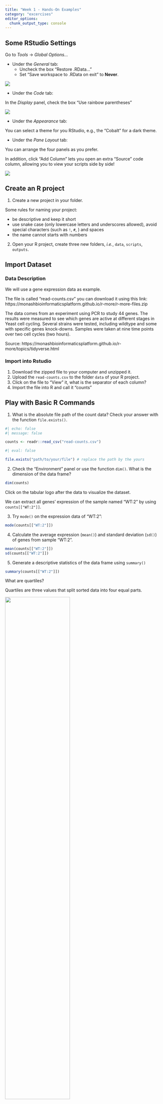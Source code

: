```yaml
---
title: "Week 1 - Hands-On Examples"
category: "excercises"
editor_options: 
  chunk_output_type: console
---
```


## Some RStudio Settings

Go to *Tools* -> *Global Options...*

- Under the *General* tab:
  - Uncheck the box "Restore .RData..."
  - Set "Save workspace to .RData on exit" to **Never**.
  
![](images/rstudio_setting1.png)

- Under the *Code* tab:

In the *Display* panel, check the box "Use rainbow parentheses"

![](images/rstudio_setting2.png)

- Under the *Appearance* tab:

You can select a theme for you RStudio, e.g., the "Cobalt" for a dark theme.


- Under the *Pane Layout* tab:

You can arrange the four panels as you prefer.

In addition, click "Add Column" lets you open an extra "Source" code column, allowing you to view your scripts side by side!

![](images/rstudio_setting3.png)


## Create an R project

1. Create a new project in your folder.

Some rules for naming your project:  

- be descriptive and keep it short
- use snake case (only lowercase letters and underscores allowed), avoid special characters (such as `!`, `#`, ) and spaces
- the name cannot starts with numbers

2. Open your R project, create three new folders, *i.e.*, `data`, `scripts`, `outputs`.


## Import Dataset

### Data Description

We will use a gene expression data as example.

The file is called "read-counts.csv" you can download it using this link: https://monashbioinformaticsplatform.github.io/r-more/r-more-files.zip

The data comes from an experiment using PCR to study 44 genes.
The results were measured to see which genes are active at different stages in Yeast cell cycling.
Several strains were tested, including wildtype and some with specific genes knock-downs.
Samples were taken at nine time points over two cell cycles (two hours).

Source: https://monashbioinformaticsplatform.github.io/r-more/topics/tidyverse.html


### Import into Rstudio

1. Download the zipped file to your computer and unzipped it.
2. Upload the `read-counts.csv` to the folder `data` of your R project.
3. Click on the file to "View" it, what is the separator of each column?
4. Import the file into R and call it "counts"


## Play with Basic R Commands

1. What is the absolute file path of the count data? Check your answer with the function `file.exists()`.

```r
#| echo: false
#| message: false

counts <- readr::read_csv("read-counts.csv")
```

```r
#| eval: false

file.exists("path/to/your/file") # replace the path by the yours
```

2. Check the "Environment" panel or use the function `dim()`.
What is the dimension of the data frame?

```r
dim(counts)
```

Click on the tabular logo after the data to visualize the dataset.

We can extract all genes' expression of the sample named "WT:2" by using `counts[["WT:2"]]`.

3. Try `mode()` on the expression data of "WT:2":

```r
mode(counts[["WT:2"]])
```

4. Calculate the average expression (`mean()`) and standard deviation (`sd()`) of genes from sample "WT:2".

```r
mean(counts[["WT:2"]])
sd(counts[["WT:2"]])
```

5. Generate a descriptive statistics of the data frame using `summary()`

```r
summary(counts[["WT:2"]])
```

::: {.callout-tip title="Stats Time!"}
What are quartiles?

Quartiles are three values that split sorted data into four equal parts.

![](images/boxplot.png){width=65%}

IQR (Interquartile range) = Q3 - Q1

IQR only includes the middle 50% of the data.
:::


6. Generate a histogram of the "WT:2" using `hist()` and what is the distribution?

::: {.callout-tip title="Stats Time!"}
**Histograms** help us see how data is spread out.
They show how many data points fall into different ranges, or *bins*.
By looking at a histogram, we can quickly understand the shape of the data,
like if it’s skewed or has outliers.
It's a simple way to get an overview of your data.
:::

```r
hist(counts[["WT:2"]])
hist(log2(counts[["WT:2"]]))
```

## Get Your First Quarto Report

Click the "Render" to generate the report!

- Change something in this script and re-render it, is the report up-to-date?
- Where is your report stored?
- What should you do if you want the report be stored in a specified folder?
  => use a configuration file for Quarto.
  
Open a new text file and copy paste following code, save it as `_quarto.yml` in your project folder.

```r
project:
  output-dir: outputs/
```

Try "Render" again, now where is your report?


---

#### Good job! 👏👏 You've taken your first big steps into R, and you're off to a great start, keep it up! 


